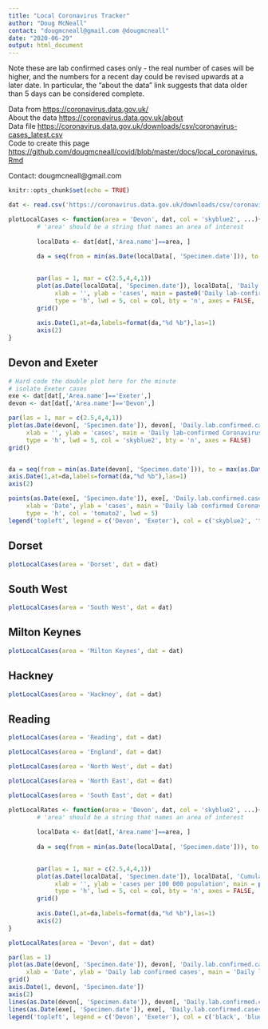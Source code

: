 ```yaml
---
title: "Local Coronavirus Tracker"
author: "Doug McNeall"
contact: "dougmcneall@gmail.com @dougmcneall"
date: "2020-06-29"      
output: html_document   
---
```


Note these are lab confirmed cases only - the real number of cases will be higher, and the numbers for a recent day could be revised upwards at a later date. In particular, the "about the data" link suggests that data older than 5 days can be considered complete.

Data from <https://coronavirus.data.gov.uk/>  
About the data <https://coronavirus.data.gov.uk/about>  
Data file <https://coronavirus.data.gov.uk/downloads/csv/coronavirus-cases_latest.csv>  
Code to create this page <https://github.com/dougmcneall/covid/blob/master/docs/local_coronavirus.Rmd>

Contact: dougmcneall@gmail.com

```r
knitr::opts_chunk$set(echo = TRUE)
```

```r
dat <- read.csv('https://coronavirus.data.gov.uk/downloads/csv/coronavirus-cases_latest.csv')

```


```r

plotLocalCases <- function(area = 'Devon', dat, col = 'skyblue2', ...){
        # 'area' should be a string that names an area of interest
        
        localData <- dat[dat[,'Area.name']==area, ]
        
        da = seq(from = min(as.Date(localData[, 'Specimen.date'])), to = max(as.Date(localData[, 'Specimen.date'])), by = 7)

        
        par(las = 1, mar = c(2.5,4,4,1))
        plot(as.Date(localData[, 'Specimen.date']), localData[, 'Daily.lab.confirmed.cases'],
             xlab = '', ylab = 'cases', main = paste0('Daily lab-confirmed Coronavirus cases in ', area),
             type = 'h', lwd = 5, col = col, bty = 'n', axes = FALSE, ...)
        grid()
        
        axis.Date(1,at=da,labels=format(da,"%d %b"),las=1)
        axis(2)
}

```


## Devon and Exeter  
```r

# Hard code the double plot here for the minute
# isolate Exeter cases
exe <- dat[dat[,'Area.name']=='Exeter',]
devon <- dat[dat[,'Area.name']=='Devon',]

par(las = 1, mar = c(2.5,4,4,1))
plot(as.Date(devon[, 'Specimen.date']), devon[, 'Daily.lab.confirmed.cases'],
     xlab = '', ylab = 'cases', main = 'Daily lab-confirmed Coronavirus cases in Devon & Exeter',
     type = 'h', lwd = 5, col = 'skyblue2', bty = 'n', axes = FALSE)
grid()


da = seq(from = min(as.Date(devon[, 'Specimen.date'])), to = max(as.Date(devon[, 'Specimen.date'])), by = 7)
axis.Date(1,at=da,labels=format(da,"%d %b"),las=1)
axis(2)

points(as.Date(exe[, 'Specimen.date']), exe[, 'Daily.lab.confirmed.cases'],
     xlab = 'Date', ylab = 'cases', main = 'Daily lab confirmed Coronavirus cases in Devon & Exeter',
     type = 'h', col = 'tomato2', lwd = 5)
legend('topleft', legend = c('Devon', 'Exeter'), col = c('skyblue2', 'tomato2'), lty = 'solid', lwd=5, bty = 'n')

```


## Dorset
```r

plotLocalCases(area = 'Dorset', dat = dat)

```


## South West
```r

plotLocalCases(area = 'South West', dat = dat)

```

## Milton Keynes 
```r

plotLocalCases(area = 'Milton Keynes', dat = dat)

```


## Hackney
```r

plotLocalCases(area = 'Hackney', dat = dat)

```


## Reading
```r

plotLocalCases(area = 'Reading', dat = dat)

```


```r

plotLocalCases(area = 'England', dat = dat)

```

```r

plotLocalCases(area = 'North West', dat = dat)

```

```r

plotLocalCases(area = 'North East', dat = dat)

```

```r

plotLocalCases(area = 'South East', dat = dat)

```


```r

plotLocalRates <- function(area = 'Devon', dat, col = 'skyblue2', ...){
        # 'area' should be a string that names an area of interest
        
        localData <- dat[dat[,'Area.name']==area, ]
        
        da = seq(from = min(as.Date(localData[, 'Specimen.date'])), to = max(as.Date(localData[, 'Specimen.date'])), by = 7)

        
        par(las = 1, mar = c(2.5,4,4,1))
        plot(as.Date(localData[, 'Specimen.date']), localData[, 'Cumulative.lab.confirmed.cases.rate'],
             xlab = '', ylab = 'cases per 100 000 population', main = paste0('Cumulative lab confirmed cases rate in ', area),
             type = 'h', lwd = 5, col = col, bty = 'n', axes = FALSE, ...)
        grid()
        
        axis.Date(1,at=da,labels=format(da,"%d %b"),las=1)
        axis(2)
}

plotLocalRates(area = 'Devon', dat = dat)

```


```r

par(las = 1)
plot(as.Date(devon[, 'Specimen.date']), devon[, 'Daily.lab.confirmed.cases'], type = 'n', axes = FALSE,
     xlab = 'Date', ylab = 'Daily lab confirmed cases', main = 'Daily lab confirmed Coronavirus cases in Devon & Exeter')
grid()
axis.Date(1, devon[, 'Specimen.date'])
axis(2)
lines(as.Date(devon[, 'Specimen.date']), devon[, 'Daily.lab.confirmed.cases'], type = 'o', pch = 20, col = 'black', lwd = 1.5)
lines(as.Date(exe[, 'Specimen.date']), exe[, 'Daily.lab.confirmed.cases'], type = 'o', pch = 20, col = 'blue', lwd = 1.5)
legend('topleft', legend = c('Devon', 'Exeter'), col = c('black', 'blue'), lty = 'solid', lwd = 1.5, pch = 20)
```



